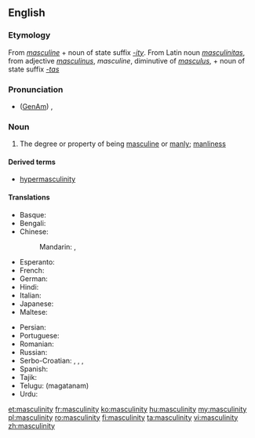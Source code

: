 ==English==

===Etymology===
From ''[[masculine]]'' + noun of state suffix ''[[-ity]]''.  From Latin noun ''[[masculinitas]]'', from adjective ''[[masculinus]]'', ''masculine'', diminutive of ''[[masculus]]'', + noun of state suffix ''[[-tas]]''

===Pronunciation===
* ([[GenAm]]) {{IPA|/ˌmæskjəˈlɪnɪti/}}, {{X-SAMPA|/%m{skj@"lInIti/}}

===Noun===
{{en-noun|-|masculinities}}

# The degree or property of being [[masculine]] or [[manly]]; [[manliness]]

====Derived terms====
* [[hypermasculinity]]

====Translations====
{{trans-top|degree or property of being masculine}}
* Basque: {{t-|eu|maskulinotasun|xs=Basque}}
* Bengali: {{t-|bn|পুরুষত্ব|sc=Beng}}
* Chinese:
*: Mandarin: {{t|zh|男子特徵|sc=Hani}}, {{t|zh|男子特征|tr=nánzǐ tèzhēng|sc=Hani}}
* Esperanto: {{t-|eo|vireco}}
* French: {{t+|fr|masculinité|f}}
* German: {{t+|de|Männlichkeit|f}}
* Hindi: {{t-|hi|मर्दानगी|f|tr=mardāngī|sc=Deva}}
* Italian: {{t-|it|mascolinità|f}}
* Japanese: {{t-|ja|男らしさ|tr=otoko-rashisa|sc=Jpan}}
* Maltese: {{t-|mt|maskulinità|f|xs=Maltese}}
{{trans-mid}}
* Persian: {{t+|fa|مردانگی|tr=mardânegi|sc=fa-Arab}}
* Portuguese: {{t+|pt|masculinidade|f}}
* Romanian: {{t+|ro|masculinitate|f}}
* Russian: {{t+|ru|мужественность|f|tr=múžestvennost'|sc=Cyrl}}
* Serbo-Croatian: {{t-|sh|muževnost|f|alt=mužévnōst}}, {{t-|sh|мужевност|f|alt=муже́вно̄ст}}, {{t-|sh|muškost|f|alt=mȕškōst}}, {{t-|sh|мушкост|f|alt=му̏шко̄ст}}
* Spanish: {{t-|es|masculinidad|f}}
* Tajik: {{t-|tg|мардонагӣ|tr=mardonagī|sc=Cyrl}}
* Telugu: {{t-|te|మగతనం}} (magatanam)
* Urdu: {{t-|ur|مردانگی|f|tr=mardāngī|sc=ur-Arab}}
{{trans-bottom}}

[[et:masculinity]]
[[fr:masculinity]]
[[ko:masculinity]]
[[hu:masculinity]]
[[my:masculinity]]
[[pl:masculinity]]
[[ro:masculinity]]
[[fi:masculinity]]
[[ta:masculinity]]
[[vi:masculinity]]
[[zh:masculinity]]